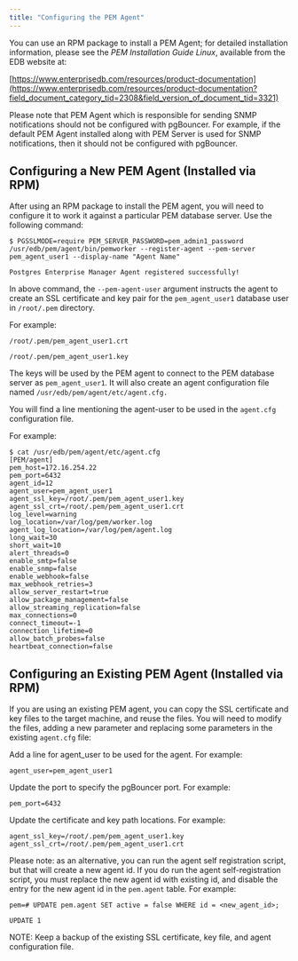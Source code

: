 ```yaml
---
title: "Configuring the PEM Agent"
---
```


<div id="configuring_the_pem_agent" class="registered_link"></div>


You can use an RPM package to install a PEM Agent; for detailed installation information, please see the *PEM Installation Guide Linux*, available from the EDB website at:

[https://www.enterprisedb.com/resources/product-documentation](https://www.enterprisedb.com/resources/product-documentation?field_document_category_tid=2308&field_version_of_document_tid=3321)

Please note that PEM Agent which is responsible for sending SNMP notifications should not be configured with pgBouncer. For example, if the default PEM Agent installed along with PEM Server is used for SNMP notifications, then it should not be configured with pgBouncer.

## Configuring a New PEM Agent (Installed via RPM)

After using an RPM package to install the PEM agent, you will need to configure it to work it against a particular PEM database server. Use the following command:

``` text
$ PGSSLMODE=require PEM_SERVER_PASSWORD=pem_admin1_password
/usr/edb/pem/agent/bin/pemworker --register-agent --pem-server
pem_agent_user1 --display-name "Agent Name"

Postgres Enterprise Manager Agent registered successfully!
```

In above command, the `--pem-agent-user` argument instructs the agent to create an SSL certificate and key pair for the `pem_agent_user1` database user in `/root/.pem` directory.

For example:

``` text
/root/.pem/pem_agent_user1.crt

/root/.pem/pem_agent_user1.key
```

The keys will be used by the PEM agent to connect to the PEM database server as `pem_agent_user1`. It will also create an agent configuration file named `/usr/edb/pem/agent/etc/agent.cfg.`

You will find a line mentioning the agent-user to be used in the `agent.cfg` configuration file.

For example:

``` text
$ cat /usr/edb/pem/agent/etc/agent.cfg
[PEM/agent]
pem_host=172.16.254.22
pem_port=6432
agent_id=12
agent_user=pem_agent_user1
agent_ssl_key=/root/.pem/pem_agent_user1.key
agent_ssl_crt=/root/.pem/pem_agent_user1.crt
log_level=warning
log_location=/var/log/pem/worker.log
agent_log_location=/var/log/pem/agent.log
long_wait=30
short_wait=10
alert_threads=0
enable_smtp=false
enable_snmp=false
enable_webhook=false
max_webhook_retries=3
allow_server_restart=true
allow_package_management=false
allow_streaming_replication=false
max_connections=0
connect_timeout=-1
connection_lifetime=0
allow_batch_probes=false
heartbeat_connection=false
```

## Configuring an Existing PEM Agent (Installed via RPM)

If you are using an existing PEM agent, you can copy the SSL certificate and key files to the target machine, and reuse the files. You will need to modify the files, adding a new parameter and replacing some parameters in the existing `agent.cfg` file:

Add a line for agent\_user to be used for the agent. For example:

``` text
agent_user=pem_agent_user1
```

Update the port to specify the pgBouncer port. For example:

``` text
pem_port=6432
```

Update the certificate and key path locations. For example:

``` text
agent_ssl_key=/root/.pem/pem_agent_user1.key
agent_ssl_crt=/root/.pem/pem_agent_user1.crt
```

Please note: as an alternative, you can run the agent self registration script, but that will create a new agent id. If you do run the agent self-registration script, you must replace the new agent id with existing id, and disable the entry for the new agent id in the `pem.agent` table. For example:

``` text
pem=# UPDATE pem.agent SET active = false WHERE id = <new_agent_id>;

UPDATE 1
```

NOTE: Keep a backup of the existing SSL certificate, key file, and agent configuration file.
